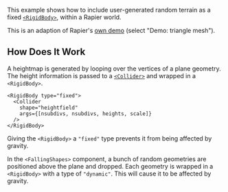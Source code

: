 This example shows how to include user-generated random terrain as a fixed [`<RigidBody>`](/docs/reference/rapier/rigid-body), within a Rapier world.

This is an adaption of Rapier's [own demo](https://rapier.rs/demos3d/index.html) (select "Demo: triangle mesh").

<Example path="geometry/physics-terrain" />

## How Does It Work

A heightmap is generated by looping over the vertices of a plane geometry. The height information is passed to a [`<Collider>`](/docs/reference/rapier/collider) and wrapped in a `<RigidBody>`.

```svelte
<RigidBody type="fixed">
  <Collider
    shape="heightfield"
    args={[nsubdivs, nsubdivs, heights, scale]}
  />
</RigidBody>
```

Giving the `<RigidBody>` a `"fixed"` type prevents it from being affected by gravity.

In the `<FallingShapes>` component, a bunch of random geometries are positioned above the plane and dropped. Each geometry is wrapped in a `<RigidBody>` with a type of `"dynamic"`. This will cause it to be affected by gravity.
